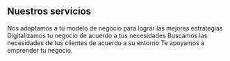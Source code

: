 ## Nuestros servicios 

<ProjectCard title="Creacion y desarrollo de estrategias de marketing" link="https://www.behance.net/gallery/58937147/Freiheit" bg="linear-gradient(to right, #D4145A 0%, #FBB03B 100%)">
  Nos adaptamos a tu modelo de negocio para lograr las mejores estrategias
</ProjectCard>

<ProjectCard title="Marketing Digital y Redes sociales" link="https://www.behance.net/gallery/58937147/Freiheit" bg="linear-gradient(to right, #D4145A 0%, #FBB03B 100%)">
  Digitalizamos tu negocio de acuerdo a tus necesidades
</ProjectCard>

<ProjectCard title="Investigacion de mercados" link="https://www.behance.net/gallery/58937147/Freiheit" bg="linear-gradient(to right, #D4145A 0%, #FBB03B 100%)">
  Buscamos las necesidades de tus clientes de acuerdo a su entorno 
</ProjectCard>

<ProjectCard title="Creación y desarrollo de empresas" link="https://www.behance.net/gallery/58937147/Freiheit" bg="linear-gradient(to right, #D4145A 0%, #FBB03B 100%)">
 Te apoyamos a emprender tu negocio.
</ProjectCard>
